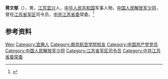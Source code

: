 '''蒋文郁'''（{{bd|1942年|4月}}），男，[[江苏|江苏]][[宜兴|宜兴]]人，[[中华人民共和国|中华人民共和国]]军事人物，[[中国人民解放军少将|中国人民解放军少将]]，曾任[[江苏省军区|江苏省军区]]司令员，[[中共江苏省委|中共江苏省委]]常委。<ref>{{Cite web|title=我校校友蒋文郁将军来校做讲座|url=http://newsweb.nuaa.edu.cn/2011/0530/c735a22489/pagem.htm|accessdate=2020-10-16|work=南航新闻网}}</ref>

== 参考资料 ==
{{reflist}}

{{中国人物小作品}}

{{Authority control}}
{{DEFAULTSORT:Jiang蒋}}
[[Category:蔣姓|Wen]]
[[Category:宜興人|Category:宜興人]]
[[Category:南京航空学院校友|Category:南京航空学院校友]]
[[Category:中国共产党党员|Category:中国共产党党员]]
[[Category:中国人民解放军少将|Category:中国人民解放军少将]]
[[Category:江苏省军区司令员|Category:江苏省军区司令员]]
[[Category:中共江苏省委常委|Category:中共江苏省委常委]]